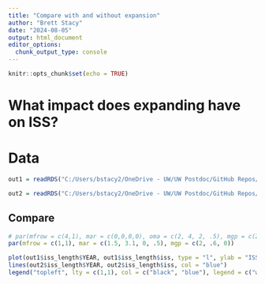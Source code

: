 ```yaml
---
title: "Compare with and without expansion"
author: "Brett Stacy"
date: "2024-08-05"
output: html_document
editor_options: 
  chunk_output_type: console
---
```


```r
knitr::opts_chunk$set(echo = TRUE)
```



# What impact does expanding have on ISS?



# Data



```r
out1 = readRDS("C:/Users/bstacy2/OneDrive - UW/UW Postdoc/GitHub Repos/baseISS_data/outputs/ISS_1000iters_output_8_2_24.RDS")

out2 = readRDS("C:/Users/bstacy2/OneDrive - UW/UW Postdoc/GitHub Repos/baseISS_data/outputs/ISS_10iters_output_2024-08-05.RDS")

```




## Compare

```r
# par(mfrow = c(4,1), mar = c(0,0,0,0), oma = c(2, 4, 2, .5), mgp = c(2, .6, 0))
par(mfrow = c(1,1), mar = c(1.5, 3.1, 0, .5), mgp = c(2, .6, 0))

plot(out1$iss_length$YEAR, out1$iss_length$iss, type = "l", ylab = "ISS", xlab = "year", cex.lab = 1.3, ylim = c(0, max(out2$iss_length$iss)*1.1)) 
lines(out2$iss_length$YEAR, out2$iss_length$iss, col = "blue")
legend("topleft", lty = c(1,1), col = c("black", "blue"), legend = c("with expansion", "without expansion"))

```





